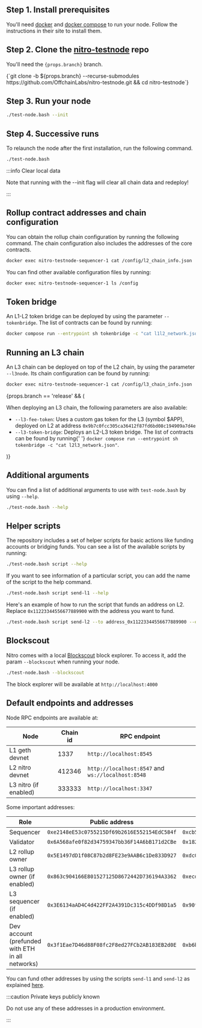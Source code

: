 
## Step 1. Install prerequisites

You'll need [docker](https://docs.docker.com/get-docker/) and [docker compose](https://docs.docker.com/compose/) to run your node. Follow the instructions in their site to install them.

## Step 2. Clone the [nitro-testnode](https://github.com/OffchainLabs/nitro-testnode) repo

<p>
  You'll need the <code>{props.branch}</code> branch.
</p>

<CodeBlock language="bash">
  {`git clone -b ${props.branch} --recurse-submodules https://github.com/OffchainLabs/nitro-testnode.git && cd nitro-testnode`}
</CodeBlock>

## Step 3. Run your node

```bash
./test-node.bash --init
```

## Step 4. Successive runs

To relaunch the node after the first installation, run the following command.

```bash
./test-node.bash
```

:::info Clear local data

Note that running with the --init flag will clear all chain data and redeploy!

:::

## Rollup contract addresses and chain configuration

You can obtain the rollup chain configuration by running the following command. The chain configuration also includes the addresses of the core contracts.

```bash
docker exec nitro-testnode-sequencer-1 cat /config/l2_chain_info.json
```

You can find other available configuration files by running:

```bash
docker exec nitro-testnode-sequencer-1 ls /config
```

## Token bridge

An L1-L2 token bridge can be deployed by using the parameter `--tokenbridge`. The list of contracts can be found by running:

```bash
docker compose run --entrypoint sh tokenbridge -c "cat l1l2_network.json"
```

## Running an L3 chain

An L3 chain can be deployed on top of the L2 chain, by using the parameter `--l3node`. Its chain configuration can be found by running:

```bash
docker exec nitro-testnode-sequencer-1 cat /config/l3_chain_info.json
```

<!-- This is a temporary block since these parameters are only available in the "release" branch for now. -->
<!-- Once the "stylus" branch is updated, we should remove this conditional and move the HTML format to MD -->

<div>
  {props.branch == 'release' && (
    <div>
      <p>When deploying an L3 chain, the following parameters are also available:</p>
      <ul>
        <li>
          <code>--l3-fee-token</code>: Uses a custom gas token for the L3 (symbol $APP), deployed on
          L2 at address <code>0x9b7c0fcc305ca36412f87fd6bd08c194909a7d4e</code>
        </li>
        <li>
          <code>--l3-token-bridge</code>: Deploys an L2-L3 token bridge. The list of contracts can
          be found by running{' '}
          <code>docker compose run --entrypoint sh tokenbridge -c "cat l2l3_network.json"</code>.
        </li>
      </ul>
    </div>
  )}
</div>

## Additional arguments

You can find a list of additional arguments to use with `test-node.bash` by using `--help`.

```bash
./test-node.bash --help
```

## Helper scripts

The repository includes a set of helper scripts for basic actions like funding accounts or bridging funds. You can see a list of the available scripts by running:

```bash
./test-node.bash script --help
```

If you want to see information of a particular script, you can add the name of the script to the help command.

```bash
./test-node.bash script send-l1 --help
```

Here's an example of how to run the script that funds an address on L2. Replace `0x11223344556677889900` with the address you want to fund.

```bash
./test-node.bash script send-l2 --to address_0x11223344556677889900 --ethamount 5
```

## Blockscout

Nitro comes with a local [Blockscout](https://www.blockscout.com/) block explorer. To access it, add the param `--blockscout` when running your node.

```bash
./test-node.bash --blockscout
```

The block explorer will be available at `http://localhost:4000`

## Default endpoints and addresses

Node RPC endpoints are available at:

| Node                  | Chain id | RPC endpoint                                      |
| --------------------- | -------- | ------------------------------------------------- |
| L1 geth devnet        | 1337     | `http://localhost:8545`                           |
| L2 nitro devnet       | 412346   | `http://localhost:8547` and `ws://localhost:8548` |
| L3 nitro (if enabled) | 333333   | `http://localhost:3347`                           |

Some important addresses:

| Role                                             | Public address                               | Private key                                                          |
| ------------------------------------------------ | -------------------------------------------- | -------------------------------------------------------------------- |
| Sequencer                                        | `0xe2148eE53c0755215Df69b2616E552154EdC584f` | `0xcb5790da63720727af975f42c79f69918580209889225fa7128c92402a6d3a65` |
| Validator                                        | `0x6A568afe0f82d34759347bb36F14A6bB171d2CBe` | `0x182fecf15bdf909556a0f617a63e05ab22f1493d25a9f1e27c228266c772a890` |
| L2 rollup owner                                  | `0x5E1497dD1f08C87b2d8FE23e9AAB6c1De833D927` | `0xdc04c5399f82306ec4b4d654a342f40e2e0620fe39950d967e1e574b32d4dd36` |
| L3 rollup owner (if enabled)                     | `0x863c904166E801527125D8672442D736194A3362` | `0xecdf21cb41c65afb51f91df408b7656e2c8739a5877f2814add0afd780cc210e` |
| L3 sequencer (if enabled)                        | `0x3E6134aAD4C4d422FF2A4391Dc315c4DDf98D1a5` | `0x90f899754eb42949567d3576224bf533a20857bf0a60318507b75fcb3edc6f5f` |
| Dev account (prefunded with ETH in all networks) | `0x3f1Eae7D46d88F08fc2F8ed27FCb2AB183EB2d0E` | `0xb6b15c8cb491557369f3c7d2c287b053eb229daa9c22138887752191c9520659` |

You can fund other addresses by using the scripts `send-l1` and `send-l2` as explained [here](#helper-scripts).

:::caution Private keys publicly known

Do not use any of these addresses in a production environment.

:::
